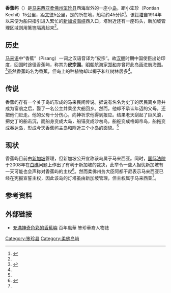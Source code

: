 {{Infobox islands
| name             = 香蕉屿
| native name      = Pulau Pisang
| native name link = 
| sobriquet        =
| image name       = 
| image caption    = 
| image size       = 250px
| image alt        =
| map = Malaysia Johor#Malaysia
|map_label=Pulau Pisang
|label_position=left
|map_mark=Cercle rouge 100%.svg
|map_marksize=20px
| map_caption =香蕉屿在[[柔佛州|柔佛州]]与[[马来西亚|马来西亚]]的位置
| location         = [[马六甲海峡|马六甲海峡]]
| coordinates      = {{coord|1|29|03|N|103|13|17|E|type:isle|display=inline, title}}
| archipelago      = [[马来群岛|马来群岛]]
| total islands    = 1
| major islands    = 
| area             = 
| area_km2         = 
| area_sqmi        =
| rank             = 
| length           =
| length_km        = 1.78
| length_mi        =
| width            =
| width_km         = 
| width_mi         =
| coastline        =
| coastline_km     =
| coastline_mi     =
| highest mount    = 
| elevation        = 
| elevation_m      = 80
| elevation_ft     =
| Country heading  =
| country          = {{MAS}}
| country admin divisions title     = 州
| country admin divisions           = {{flagicon|Johor}} [[柔佛州|柔佛州]]
| country admin divisions title 1 = 县
| country admin divisions 1          = {{flag|Daerah Pontian}}
| country admin divisions title 2   = 
| country admin divisions 2         = 
| country capital                   = 
| country largest city              = 
| country largest city population   = 
| country leader title              = 
| country leader name               = 
| demonym          =
| population       = 
| population as of = 
| density_km2      =
| ethnic groups    = [[马来人|马来人]]、[[华人|华人]]
| website          = 
 
| additional info  =
 
| timezone1        = [[马来西亚标准时间|马来西亚标准时间]] 
| utc_offset1      = +8
| timezone1_DST    = 无
| utc_offset1_DST  = 
| footnotes        =
}}

'''香蕉屿'''（{{lang-ms|'''Pulau Pisang'''}}）是[[马来西亚|马来西亚]][[柔佛州|柔佛州]][[笨珍|笨珍县]]西海岸外的一座小[[岛屿|岛]]，距小笨珍（Pontian Kechil）15公里，距[[文律|文律]]5公里，是{{link-en|香蕉屿灯塔|Pulau Pisang Lighthouse}}的所在地，船程约45分钟<ref name="sinchew.com.my">{{cite web|url=http://www.sinchew.com.my/node/830203|title=郑和下西洋也曾到此．香蕉屿丛林埋古迹|date=2011-06-15|publisher=}}</ref>。该[[灯塔|灯塔]]自1914年以来便为船只指引进入繁忙的[[新加坡海峡|新加坡海峡]]西入口，塔附近还有一座码头，新加坡管理区域则用篱笆隔离起来<ref name="sinchew.com.my"/>。

==历史==
[[马来语|马来语]]中“香蕉”（Pisang）一词之汉语音译为“皮宗”。故[[汉朝|汉朝]]时期中国使臣出访印度，回国时途径香蕉屿，称其为'''皮宗国'''。[[明朝|明朝]]航海家[[郑和|郑和]]亦曾将此岛画进航海图。<ref>{{cite web|title=充滿神奇色彩的香蕉嶼|url=http://pontian82000.tripod.com/htm/pisang.htm|publisher=百年風華 笨珍華裔人物誌|accessdate=2014-05-16}}</ref>虽然香蕉屿名为香蕉，但岛上的种植物却以椰子和红树林居多<ref name="sinchew.com.my"/>。

==传说==
{{main|馬林·昆當}}

香蕉屿存有一个关于岛屿形成的马来民间传说。据说有名名为史丁的居民离乡背井成为富翁之后，娶了一名公主并乘坐大船回乡。然而，他却不承认年迈的父母，还把他们赶走。他的父母十分伤心，向神祈求他得到报应。结果老天刮起了巨风浪，把史丁的船击沉，而船身变成大岛，船锚变成沙勿岛，船舵变成格姆帝岛，船拖变成吞达岛，形成今天香蕉屿主岛和附近三个小岛的面貌。<ref name="sinchew.com.my"/>

==现状==
香蕉屿目前由[[新加坡|新加坡]]管理，但新加坡公开宣称该岛属于马来西亚。同时，[[国际法院|国际法院]]于2008年在[[白礁|白礁]]问题上作出了有利于新加坡的裁决，此举令一些人担忧新加坡有一天可能也会声称对香蕉屿的主权<ref>{{cite web|url=http://www.nst.com.my/Current_News/NST/Tuesday/Frontpage/2251300/Article/index_html|title=Pulau Pisang won't be another Batu Puteh||trans_title=香蕉屿不会成为另一个白礁|publisher=《{{link-en|新海峡时报|New Straits Times}}》|date=2008-05-27|archiveurl=https://web.archive.org/web/20080528081536/http://www.nst.com.my/Current_News/NST/Tuesday/Frontpage/2251300/Article/index_html|archivedate=2008-05-28|accessdate=2014-05-16|language=en}}</ref>。然而柔佛州务大臣阿都干尼表示马来西亚已经在宪报宣誓主权，因此该岛的灯塔虽由新加坡管理，但主权属于马来西亚<ref name="sinchew.com.my"/>。

==参考资料==
{{reflist}}

==外部链接==
* [http://pontian82000.tripod.com/htm/pisang.htm 充滿神奇色彩的香蕉嶼] 百年風華 笨珍華裔人物誌
{{柔佛}}
[[Category:笨珍县|Category:笨珍县]]
[[Category:柔佛岛屿|Category:柔佛岛屿]]